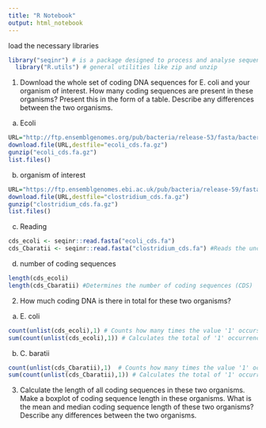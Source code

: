 ```yaml
---
title: "R Notebook"
output: html_notebook
---
```


load the necessary libraries
```r
library("seqinr") # is a package designed to process and analyse sequence data.
  library("R.utils") # general utilities like zip and unzip
```

1. Download the whole set of coding DNA sequences for E. coli and your organism of interest. How many coding sequences are present in these organisms? Present this in the form of a table. Describe any differences between the two organisms. 

a. Ecoli

```r
URL="http://ftp.ensemblgenomes.org/pub/bacteria/release-53/fasta/bacteria_0_collection/escherichia_coli_str_k_12_substr_mg1655_gca_000005845/cds/Escherichia_coli_str_k_12_substr_mg1655_gca_000005845.ASM584v2.cds.all.fa.gz"
download.file(URL,destfile="ecoli_cds.fa.gz")
gunzip("ecoli_cds.fa.gz")
list.files()
```

b. organism of interest

```r
URL="https://ftp.ensemblgenomes.ebi.ac.uk/pub/bacteria/release-59/fasta/bacteria_14_collection/clostridium_baratii_gca_001405755/cds/Clostridium_baratii_gca_001405755.14207_7_79.cds.all.fa.gz"
download.file(URL,destfile="clostridium_cds.fa.gz")
gunzip("clostridium_cds.fa.gz")
list.files()
```

c. Reading

```r
cds_ecoli <- seqinr::read.fasta("ecoli_cds.fa")
cds_Cbaratii <- seqinr::read.fasta("clostridium_cds.fa") #Reads the uncompressed FASTA file containing coding sequences into R
```

d. number of coding sequences

```r
length(cds_ecoli)
length(cds_Cbaratii) #Determines the number of coding sequences (CDS)
```

2. How much coding DNA is there in total for these two organisms?

a. E. coli

```r
count(unlist(cds_ecoli),1) # Counts how many times the value '1' occurs in the unlisted coding sequences of E. coli
sum(count(unlist(cds_ecoli),1)) # Calculates the total of '1' occurrences in the unlisted E. coli coding sequences
```

b. C. baratii

```r
count(unlist(cds_Cbaratii),1)  # Counts how many times the value '1' occurs in the unlisted coding sequences of C. baratii
sum(count(unlist(cds_Cbaratii),1)) # Calculates the total of '1' occurrences in the unlisted C. baratii coding sequences.
```

3. Calculate the length of all coding sequences in these two organisms. Make a boxplot of coding sequence length in these organisms. What is the mean and median coding sequence length of these two organisms? Describe any differences between the two organisms.











